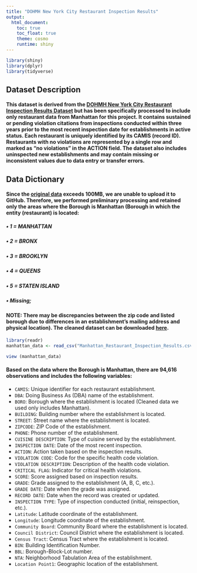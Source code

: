 ```yaml
---
title: "DOHMH New York City Restaurant Inspection Results"
output: 
  html_document:
    toc: true
    toc_float: true
    theme: cosmo
    runtime: shiny
---
```


```r
library(shiny)
library(dplyr)
library(tidyverse)
```


## Dataset Description


#### This dataset is derived from the [DOHMH New York City Restaurant Inspection Results Dataset](https://data.cityofnewyork.us/Health/DOHMH-New-York-City-Restaurant-Inspection-Results/43nn-pn8j/about_data) but has been specifically processed to include only restaurant data from Manhattan for this project. It contains sustained or pending violation citations from inspections conducted within three years prior to the most recent inspection date for establishments in active status. Each restaurant is uniquely identified by its CAMIS (record ID). Restaurants with no violations are represented by a single row and marked as "no violations" in the ACTION field. The dataset also includes uninspected new establishments and may contain missing or inconsistent values due to data entry or transfer errors.


## Data Dictionary

#### Since the [original data](https://data.cityofnewyork.us/Health/DOHMH-New-York-City-Restaurant-Inspection-Results/43nn-pn8j/about_data) exceeds 100MB, we are unable to upload it to GitHub. Therefore, we performed preliminary processing and retained only the areas where the Borough is Manhattan (Borough in which the entity (restaurant) is located:
##### • 1 = MANHATTAN
##### • 2 = BRONX
##### • 3 = BROOKLYN
##### • 4 = QUEENS
##### • 5 = STATEN ISLAND
##### • Missing; 

#### NOTE: There may be discrepancies between the zip code and listed borough due to differences in an establishment's mailing address and physical location). The cleaned dataset can be downloaded [here](https://github.com/katherinewang0903/final_nyc_restaurant/blob/main/Manhattan_Restaurant_Inspection_Results.csv.).

```r
library(readr)
manhattan_data <- read_csv("Manhattan_Restaurant_Inspection_Results.csv")

view (manhattan_data)
```

#### Based on the data where the Borough is Manhattan, there are 94,616 observations and includes the following variables:

* `CAMIS`: Unique identifier for each restaurant establishment.
* `DBA`: Doing Business As (DBA) name of the establishment.
* `BORO`: Borough where the establishment is located (Cleaned data we used only includes Manhattan).
* `BUILDING`: Building number where the establishment is located.
* `STREET`: Street name where the establishment is located.
* `ZIPCODE`: ZIP Code of the establishment.
* `PHONE`: Phone number of the establishment.
* `CUISINE DESCRIPTION`: Type of cuisine served by the establishment.
* `INSPECTION DATE`: Date of the most recent inspection.
* `ACTION`: Action taken based on the inspection results.
* `VIOLATION CODE`: Code for the specific health code violation.
* `VIOLATION DESCRIPTION`: Description of the health code violation.
* `CRITICAL FLAG`: Indicator for critical health violations.
* `SCORE`: Score assigned based on inspection results.
* `GRADE`: Grade assigned to the establishment (A, B, C, etc.).
* `GRADE DATE`: Date when the grade was assigned.
* `RECORD DATE`: Date when the record was created or updated.
* `INSPECTION TYPE`: Type of inspection conducted (initial, reinspection, etc.).
* `Latitude`: Latitude coordinate of the establishment.
* `Longitude`: Longitude coordinate of the establishment.
* `Community Board`: Community Board where the establishment is located.
* `Council District`: Council District where the establishment is located.
* `Census Tract`: Census Tract where the establishment is located.
* `BIN`: Building Identification Number.
* `BBL`: Borough-Block-Lot number.
* `NTA`: Neighborhood Tabulation Area of the establishment.
* `Location Point1`: Geographic location of the establishment.










